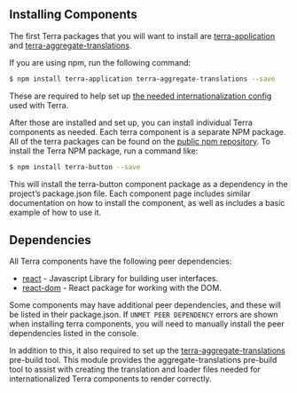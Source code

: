 
## Installing Components

<div className="tui-illustration-grid">
<div className="tui-illustration-grid-col">

The first Terra packages that you will want to install are [terra-application](/application/terra-application) and [terra-aggregate-translations](https://github.com/cerner/terra-aggregate-translations).

If you are using npm, run the following command:

```bash
$ npm install terra-application terra-aggregate-translations --save
```

These are required to help set up [the needed internationalization config](/guides/terra-ui/internationalization/internationalization-intro) used with Terra.

After those are installed and set up, you can install individual Terra components as needed. Each terra component is a separate NPM package. All of the terra packages can be found on the [public npm repository](https://www.npmjs.com/browse/keyword/Terra). To install the Terra NPM package, run a command like:

```bash
$ npm install terra-button --save
```

This will install the terra-button component package as a dependency in the project’s package.json file. Each component page includes similar documentation on how to install the component, as well as includes a basic example of how to use it.

</div>
<div className="tui-illustration-grid-col tui-illustration-grid-col-illustration">
<CreativeExperimentIcon />
</div>
</div>

## Dependencies

<div className="tui-illustration-grid">
<div className="tui-illustration-grid-col">

All Terra components have the following peer dependencies:

- [react](https://reactjs.org/docs/react-api.html#overview) - Javascript Library for building user interfaces.
- [react-dom](https://reactjs.org/docs/react-dom.html#overview) - React package for working with the DOM.

Some components may have additional peer dependencies, and these will be listed in their package.json. If `UNMET PEER DEPENDENCY` errors are shown when installing terra components, you will need to manually install the peer dependencies listed in the console.

In addition to this, it also required to set up the [terra-aggregate-translations](https://github.com/cerner/terra-aggregate-translations) pre-build tool. This module provides the aggregate-translations pre-build tool to assist with creating the translation and loader files needed for internationalized Terra components to render correctly.

</div>
<div className="tui-illustration-grid-col tui-illustration-grid-col-illustration">
<ProfessorIcon />
</div>
</div>
